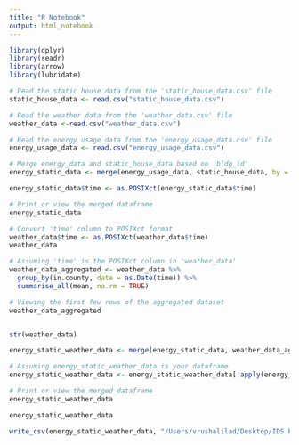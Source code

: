 ```yaml
---
title: "R Notebook"
output: html_notebook
---
```

```r
library(dplyr)
library(readr)
library(arrow)
library(lubridate)
```

```r
# Read the static house data from the 'static_house_data.csv' file
static_house_data <- read.csv("static_house_data.csv")
```

```r
# Read the weather data from the 'weather_data.csv' file
weather_data <-read.csv("weather_data.csv")
```

```r
# Read the energy usage data from the 'energy_usage_data.csv' file
energy_usage_data <- read.csv("energy_usage_data.csv")
```

```r
# Merge energy_data and static_house_data based on 'bldg_id'
energy_static_data <- merge(energy_usage_data, static_house_data, by = "bldg_id")
```

```r
energy_static_data$time <- as.POSIXct(energy_static_data$time)
```

```r
# Print or view the merged dataframe
energy_static_data

```
```r
# Convert 'time' column to POSIXct format
weather_data$time <- as.POSIXct(weather_data$time)
weather_data
```

```r
# Assuming 'time' is the POSIXct column in 'weather_data'
weather_data_aggregated <- weather_data %>%
  group_by(in.county, date = as.Date(time)) %>%
  summarise_all(mean, na.rm = TRUE)

# Viewing the first few rows of the aggregated dataset
weather_data_aggregated



```
```r
str(weather_data)
```


```r
energy_static_weather_data <- merge(energy_static_data, weather_data_aggregated, by = c("in.county", "time"))
```

```r
# Assuming energy_static_weather_data is your dataframe
energy_static_weather_data <- energy_static_weather_data[!apply(energy_static_weather_data == "None", 1, any), ]

```

```r
# Print or view the merged dataframe
energy_static_weather_data
```

```r
energy_static_weather_data
```

```r
write_csv(energy_static_weather_data, "/Users/vrushalilad/Desktop/IDS Project/energy_static_weather_data.csv")
```






